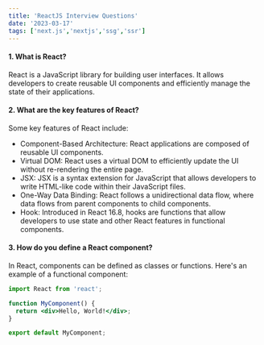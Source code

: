 ```yaml
---
title: 'ReactJS Interview Questions'
date: '2023-03-17'
tags: ['next.js','nextjs','ssg','ssr']
---
```


#### 1. What is React?

React is a JavaScript library for building user interfaces. It allows developers to create reusable UI components and efficiently manage the state of their applications.

#### 2. What are the key features of React?

Some key features of React include:
- Component-Based Architecture: React applications are composed of reusable UI components.
- Virtual DOM: React uses a virtual DOM to efficiently update the UI without re-rendering the entire page.
- JSX: JSX is a syntax extension for JavaScript that allows developers to write HTML-like code within their JavaScript files.
- One-Way Data Binding: React follows a unidirectional data flow, where data flows from parent components to child components.
- Hook: Introduced in React 16.8, hooks are functions that allow developers to use state and other React features in functional components.

#### 3. How do you define a React component?

In React, components can be defined as classes or functions. Here's an example of a functional component:

```jsx
import React from 'react';

function MyComponent() {
  return <div>Hello, World!</div>;
}

export default MyComponent;

